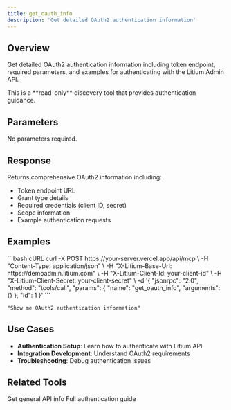 ```yaml
---
title: get_oauth_info
description: 'Get detailed OAuth2 authentication information'
---
```


## Overview

Get detailed OAuth2 authentication information including token endpoint, required parameters, and examples for authenticating with the Litium Admin API.

<Info>
  This is a **read-only** discovery tool that provides authentication guidance.
</Info>

## Parameters

No parameters required.

## Response

Returns comprehensive OAuth2 information including:
- Token endpoint URL
- Grant type details
- Required credentials (client ID, secret)
- Scope information
- Example authentication requests

## Examples

<CodeGroup>
```bash cURL
curl -X POST https://your-server.vercel.app/api/mcp \
  -H "Content-Type: application/json" \
  -H "X-Litium-Base-Url: https://demoadmin.litium.com" \
  -H "X-Litium-Client-Id: your-client-id" \
  -H "X-Litium-Client-Secret: your-client-secret" \
  -d '{
    "jsonrpc": "2.0",
    "method": "tools/call",
    "params": {
      "name": "get_oauth_info",
      "arguments": {}
    },
    "id": 1
  }'
```

```text Natural Language
"Show me OAuth2 authentication information"
```
</CodeGroup>

## Use Cases

- **Authentication Setup**: Learn how to authenticate with Litium API
- **Integration Development**: Understand OAuth2 requirements
- **Troubleshooting**: Debug authentication issues

## Related Tools

<CardGroup cols={2}>
  <Card title="get_api_info" href="/tools/api-discovery/get-api-info">Get general API info</Card>
  <Card title="Authentication Guide" href="/getting-started/authentication">Full authentication guide</Card>
</CardGroup>

